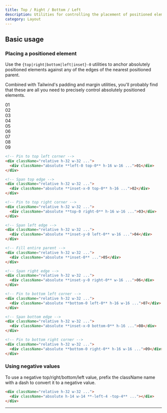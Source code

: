 ```yaml
---
title: Top / Right / Bottom / Left
description: Utilities for controlling the placement of positioned elements.
category: Layout
---
```



## Basic usage

### Placing a positioned element

Use the `{top|right|bottom|left|inset}-0` utilities to anchor absolutely positioned elements against any of the edges of the nearest positioned parent.

Combined with Tailwind's padding and margin utilities, you'll probably find that these are all you need to precisely control absolutely positioned elements.

<Example>
  <div className="grid grid-cols-3 grid-rows-3 place-items-center gap-4 font-mono text-white text-sm font-bold leading-6">
    <div className="relative w-18 h-18 sm:w-32 sm:h-32 rounded-lg bg-stripes-purple">
      <div className="p-4 w-14 h-14 absolute left-0 top-0 flex items-center justify-center bg-purple-500 shadow-lg rounded-lg">
        01
      </div>
    </div>
    <div className="relative w-18 h-18 sm:w-32 sm:h-32 rounded-lg bg-stripes-purple">
      <div className="p-4 absolute inset-x-0 top-0 flex items-center justify-center bg-purple-500 shadow-lg rounded-lg">
        02
      </div>
    </div>
    <div className="relative w-18 h-18 sm:w-32 sm:h-32 rounded-lg bg-stripes-purple">
      <div className="p-4 w-14 h-14 absolute right-0 top-0 flex items-center justify-center bg-purple-500 shadow-lg rounded-lg">
        03
      </div>
    </div>
    <div className="relative w-18 h-18 sm:w-32 sm:h-32 rounded-lg bg-stripes-purple">
      <div className="p-4 w-14 absolute inset-y-0 left-0 flex items-center justify-center bg-purple-500 shadow-lg rounded-lg">
        04
      </div>
    </div>
    <div className="relative w-18 h-18 sm:w-32 sm:h-32 rounded-lg bg-stripes-purple">
      <div className="p-4 absolute inset-0 flex items-center justify-center bg-purple-500 shadow-lg rounded-lg">
        05
      </div>
    </div>
    <div className="relative w-18 h-18 sm:w-32 sm:h-32 rounded-lg bg-stripes-purple">
      <div className="p-4 w-14 absolute inset-y-0 right-0 flex items-center justify-center bg-purple-500 shadow-lg rounded-lg">
        06
      </div>
    </div>
    <div className="relative w-18 h-18 sm:w-32 sm:h-32 rounded-lg bg-stripes-purple">
      <div className="p-4 w-14 h-14 absolute left-0 bottom-0 flex items-center justify-center bg-purple-500 shadow-lg rounded-lg">
        07
      </div>
    </div>
    <div className="relative w-18 h-18 sm:w-32 sm:h-32 rounded-lg bg-stripes-purple">
      <div className="p-4 absolute inset-x-0 bottom-0 flex items-center justify-center bg-purple-500 shadow-lg rounded-lg">
        08
      </div>
    </div>
    <div className="relative w-18 h-18 sm:w-32 sm:h-32 rounded-lg bg-stripes-purple">
      <div className="p-4 w-14 h-14 absolute right-0 bottom-0 flex items-center justify-center bg-purple-500 shadow-lg rounded-lg">
        09
      </div>
    </div>
  </div>
</Example>

```html
<!-- Pin to top left corner -->
<div className="relative h-32 w-32 ...">
  <div className="absolute **left-0 top-0** h-16 w-16 ...">01</div>
</div>

<!-- Span top edge -->
<div className="relative h-32 w-32 ...">
  <div className="absolute **inset-x-0 top-0** h-16 ...">02</div>
</div>

<!-- Pin to top right corner -->
<div className="relative h-32 w-32 ...">
  <div className="absolute **top-0 right-0** h-16 w-16 ...">03</div>
</div>

<!-- Span left edge -->
<div className="relative h-32 w-32 ...">
  <div className="absolute **inset-y-0 left-0** w-16 ...">04</div>
</div>

<!-- Fill entire parent -->
<div className="relative h-32 w-32 ...">
  <div className="absolute **inset-0** ...">05</div>
</div>

<!-- Span right edge -->
<div className="relative h-32 w-32 ...">
  <div className="absolute **inset-y-0 right-0** w-16 ...">06</div>
</div>

<!-- Pin to bottom left corner -->
<div className="relative h-32 w-32 ...">
  <div className="absolute **bottom-0 left-0** h-16 w-16 ...">07</div>
</div>

<!-- Span bottom edge -->
<div className="relative h-32 w-32 ...">
  <div className="absolute **inset-x-0 bottom-0** h-16 ...">08</div>
</div>

<!-- Pin to bottom right corner -->
<div className="relative h-32 w-32 ...">
  <div className="absolute **bottom-0 right-0** h-16 w-16 ...">09</div>
</div>
```

### Using negative values

To use a negative top/right/bottom/left value, prefix the className name with a dash to convert it to a negative value.

<Example>
  <div className="flex justify-center font-mono text-white text-sm font-bold leading-6">
    <div className="relative w-18 h-18 sm:w-32 sm:h-32 rounded-lg bg-stripes-purple">
      <div className="p-4 w-14 h-14 absolute -left-4 -top-4 flex items-center justify-center bg-purple-500 shadow-lg rounded-lg"></div>
    </div>
  </div>
</Example>

```html
<div className="relative h-32 w-32 ...">
  <div className="absolute h-14 w-14 **-left-4 -top-4** ..."></div>
</div>
```

---
